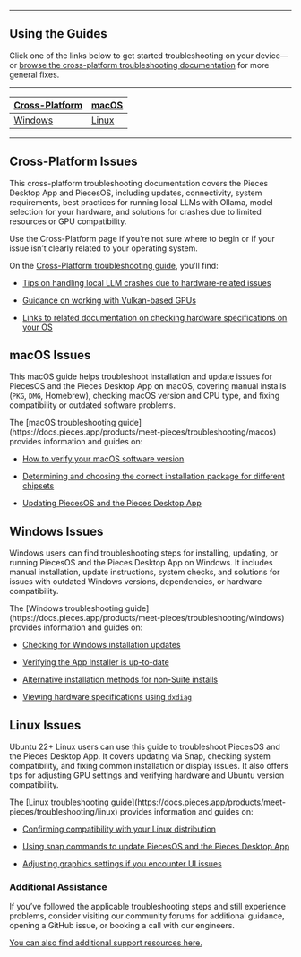 ***

## Using the Guides

Click one of the links below to get started troubleshooting on your device—or [browse the cross-platform troubleshooting documentation](https://docs.pieces.app/products/meet-pieces/troubleshooting/cross-platform) for more general fixes.

***

| [Cross-Platform](https://docs.pieces.app/products/meet-pieces/troubleshooting/cross-platform) | [macOS](https://docs.pieces.app/products/meet-pieces/troubleshooting/macos) |
| --------------------------------------------------------------------------------------------- | --------------------------------------------------------------------------- |
| [Windows](https://docs.pieces.app/products/meet-pieces/troubleshooting/windows)               | [Linux](https://docs.pieces.app/products/meet-pieces/troubleshooting/linux) |

***

## Cross-Platform Issues

This cross-platform troubleshooting documentation covers the Pieces Desktop App and PiecesOS, including updates, connectivity, system requirements, best practices for running local LLMs with Ollama, model selection for your hardware, and solutions for crashes due to limited resources or GPU compatibility.

<Card title="macOS + Windows + Linux" image="https://cdn.hashnode.com/res/hashnode/image/upload/v1743183951564/da11bcc8-4fdf-49a6-b4a9-079186686ece.png">
  Use the Cross-Platform page if you’re not sure where to begin or if your issue isn’t clearly related to your operating system.

  On the [Cross-Platform troubleshooting guide](https://docs.pieces.app/products/meet-pieces/troubleshooting/cross-platform), you’ll find:

  * [Tips on handling local LLM crashes due to hardware-related issues](https://docs.pieces.app/products/meet-pieces/troubleshooting/cross-platform#local-model-crashing)

  * [Guidance on working with Vulkan-based GPUs](https://docs.pieces.app/products/meet-pieces/troubleshooting/cross-platform#vulkan-based-gpus)

  * [Links to related documentation on checking hardware specifications on your OS](https://docs.pieces.app/products/meet-pieces/troubleshooting/cross-platform#checking-hardware)
</Card>

## macOS Issues

This macOS guide helps troubleshoot installation and update issues for PiecesOS and the Pieces Desktop App on macOS, covering manual installs (`PKG`, `DMG`, Homebrew), checking macOS version and CPU type, and fixing compatibility or outdated software problems.

<Card title="macOS" image="https://cdn.hashnode.com/res/hashnode/image/upload/v1743183846135/c03b138c-4fb6-4202-afe4-4f3503393ff4.png">
  The [macOS troubleshooting guide](https://docs.pieces.app/products/meet-pieces/troubleshooting/macos) provides information and guides on:

  * [How to verify your macOS software version](https://docs.pieces.app/products/meet-pieces/troubleshooting/macos#checking-os-version)

  * [Determining and choosing the correct installation package for different chipsets](https://docs.pieces.app/products/meet-pieces/troubleshooting/macos#checking-cpu-type)

  * [Updating PiecesOS and the Pieces Desktop App](https://docs.pieces.app/products/meet-pieces/troubleshooting/macos#versions--updates)
</Card>

## Windows Issues

Windows users can find troubleshooting steps for installing, updating, or running PiecesOS and the Pieces Desktop App on Windows. It includes manual installation, update instructions, system checks, and solutions for issues with outdated Windows versions, dependencies, or hardware compatibility.

<Card title="Windows" image="https://cdn.hashnode.com/res/hashnode/image/upload/v1743183998547/ab81fe73-85c3-4739-bb63-ac85824413c8.png">
  The [Windows troubleshooting guide](https://docs.pieces.app/products/meet-pieces/troubleshooting/windows) provides information and guides on:

  * [Checking for Windows installation updates](https://docs.pieces.app/products/meet-pieces/troubleshooting/windows#checking-for-windows-updates)

  * [Verifying the App Installer is up-to-date](https://docs.pieces.app/products/meet-pieces/troubleshooting/windows#versions--updates)

  * [Alternative installation methods for non-Suite installs](https://docs.pieces.app/products/meet-pieces/troubleshooting/windows#trying-different-installation-methods)

  * [Viewing hardware specifications using `dxdiag`](https://docs.pieces.app/products/meet-pieces/troubleshooting/windows#checking-hardware-specifications)
</Card>

## Linux Issues

Ubuntu 22+ Linux users can use this guide to troubleshoot PiecesOS and the Pieces Desktop App. It covers updating via Snap, checking system compatibility, and fixing common installation or display issues. It also offers tips for adjusting GPU settings and verifying hardware and Ubuntu version compatibility.

<Card title="Linux" image="https://cdn.hashnode.com/res/hashnode/image/upload/v1743184029199/1e8e5852-ca00-4843-91ca-20d8508c414b.png">
  The [Linux troubleshooting guide](https://docs.pieces.app/products/meet-pieces/troubleshooting/linux) provides information and guides on:

  * [Confirming compatibility with your Linux distribution](https://docs.pieces.app/products/meet-pieces/troubleshooting/linux#checking-distribution-compatibility)

  * [Using snap commands to update PiecesOS and the Pieces Desktop App](https://docs.pieces.app/products/meet-pieces/troubleshooting/linux#updating-piecesos)

  * [Adjusting graphics settings if you encounter UI issues](https://docs.pieces.app/products/meet-pieces/troubleshooting/linux#adjusting-graphics--display-settings)
</Card>

### Additional Assistance

If you’ve followed the applicable troubleshooting steps and still experience problems, consider visiting our community forums for additional guidance, opening a GitHub issue, or booking a call with our engineers.

[You can also find additional support resources here.](https://docs.pieces.app/products/support)

